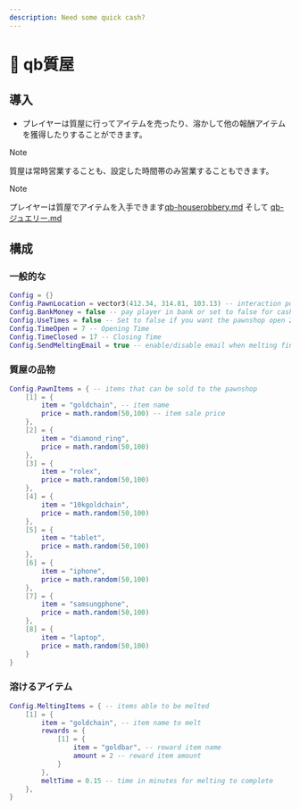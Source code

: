 ```yaml
---
description: Need some quick cash?
---
```


# 🤑 qb質屋

## 導入

- プレイヤーは質屋に行ってアイテムを売ったり、溶かして他の報酬アイテムを獲得したりすることができます。

> [!NOTE]
> 質屋は常時営業することも、設定した時間帯のみ営業することもできます。

> [!NOTE]
> プレイヤーは質屋でアイテムを入手できます[qb-houserobbery.md](qb-houserobbery.md 'mention') そして [qb-ジュエリー.md](qb-jewelry.md 'mention')

## 構成

### 一般的な

```lua
Config = {}
Config.PawnLocation = vector3(412.34, 314.81, 103.13) -- interaction point
Config.BankMoney = false -- pay player in bank or set to false for cash
Config.UseTimes = false -- Set to false if you want the pawnshop open 24/7
Config.TimeOpen = 7 -- Opening Time
Config.TimeClosed = 17 -- Closing Time
Config.SendMeltingEmail = true -- enable/disable email when melting finished
```

### 質屋の品物

```lua
Config.PawnItems = { -- items that can be sold to the pawnshop
    [1] = {
        item = "goldchain", -- item name
        price = math.random(50,100) -- item sale price
    },
    [2] = {
        item = "diamond_ring",
        price = math.random(50,100)
    },
    [3] = {
        item = "rolex",
        price = math.random(50,100)
    },
    [4] = {
        item = "10kgoldchain",
        price = math.random(50,100)
    },
    [5] = {
        item = "tablet",
        price = math.random(50,100)
    },
    [6] = {
        item = "iphone",
        price = math.random(50,100)
    },
    [7] = {
        item = "samsungphone",
        price = math.random(50,100)
    },
    [8] = {
        item = "laptop",
        price = math.random(50,100)
    }
}
```

### 溶けるアイテム

```lua
Config.MeltingItems = { -- items able to be melted
    [1] = {
        item = "goldchain", -- item name to melt
        rewards = {
            [1] = {
                item = "goldbar", -- reward item name
                amount = 2 -- reward item amount
            }
        },
        meltTime = 0.15 -- time in minutes for melting to complete
    },
}
```
